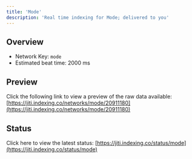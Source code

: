 ```yaml
---
title: 'Mode'
description: 'Real time indexing for Mode; delivered to you'
---
```


## Overview
- Network Key: `mode`
- Estimated beat time: 2000 ms

## Preview
Click the following link to view a preview of the raw data available: [https://jiti.indexing.co/networks/mode/20911180](https://jiti.indexing.co/networks/mode/20911180)

## Status
Click here to view the latest status: [https://jiti.indexing.co/status/mode](https://jiti.indexing.co/status/mode)
